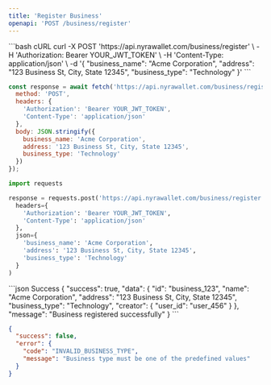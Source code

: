 ```yaml
---
title: 'Register Business'
openapi: 'POST /business/register'
---
```


<RequestExample>
```bash cURL
curl -X POST 'https://api.nyrawallet.com/business/register' \
  -H 'Authorization: Bearer YOUR_JWT_TOKEN' \
  -H 'Content-Type: application/json' \
  -d '{
    "business_name": "Acme Corporation",
    "address": "123 Business St, City, State 12345",
    "business_type": "Technology"
  }'
```

```javascript JavaScript
const response = await fetch('https://api.nyrawallet.com/business/register', {
  method: 'POST',
  headers: {
    'Authorization': 'Bearer YOUR_JWT_TOKEN',
    'Content-Type': 'application/json'
  },
  body: JSON.stringify({
    business_name: 'Acme Corporation',
    address: '123 Business St, City, State 12345',
    business_type: 'Technology'
  })
});
```

```python Python
import requests

response = requests.post('https://api.nyrawallet.com/business/register', 
  headers={
    'Authorization': 'Bearer YOUR_JWT_TOKEN',
    'Content-Type': 'application/json'
  },
  json={
    'business_name': 'Acme Corporation',
    'address': '123 Business St, City, State 12345',
    'business_type': 'Technology'
  }
)
```
</RequestExample>

<ResponseExample>
```json Success
{
  "success": true,
  "data": {
    "id": "business_123",
    "name": "Acme Corporation",
    "address": "123 Business St, City, State 12345",
    "business_type": "Technology",
    "creator": {
      "user_id": "user_456"
    }
  },
  "message": "Business registered successfully"
}
```

```json Error
{
  "success": false,
  "error": {
    "code": "INVALID_BUSINESS_TYPE",
    "message": "Business type must be one of the predefined values"
  }
}
```
</ResponseExample>
